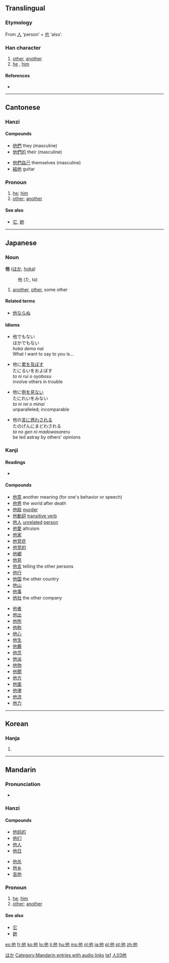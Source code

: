 {{zh-hanzi|{{zh-lookup|他}}}}
==Translingual==
{{stroke order|type=animate}}

===Etymology===
From [[人]] ‘person’ + [[也]] ‘also’.

===Han character===
{{Han char|rn=9|rad=人|as=03|sn=5|four=2421<sub>2</sub>|canj=人心木 (OPD)}}

# [[other]], [[another]]
# [[he]] , [[him]]

====References====
* {{Han ref|kx=0092.090|dkj=00370|dj=0195.120|hdz=10115.060|uh=4ED6|ud=20182|bh=A54C|bd=42316}}

----

==Cantonese==

===Hanzi===
{{yue-hanzi|jyut=taa1|y=ta1}}

====Compounds====
{{top2}}
* [[他們]] they (masculine)
* [[他們的]] their (masculine)
{{mid2}}
* [[他們自己]] themselves (masculine)
* [[結他]] guitar
{{bottom}}

===Pronoun===
{{infl|yue|pronoun|traditional and simplified||jyutping|taa1}}

# [[he]]; [[him]]
# [[other]]; [[another]]

====See also====
* [[它]], [[她]]

----

==Japanese==

===Noun===
'''他''' ([[ほか]], [[hoka]])
: 他 (た, ta)

# [[another]], [[other]], some other

====Related terms====
* [[他ならぬ]]

====Idioms====
* 他でもない<br>ほかでもない<br>''hoka demo nai''<br>What I want to say to you is...

* 他に[[累]]を[[及ぼす]]<br>たにるいをおよぼす<br>''ta ni rui o oyobosu''<br>involve others in trouble

* 他に[[例]]を[[見る|見ない]]<br>たにれいをみない<br>''ta ni rei o minai''<br>unparalleled; incomparable

* 他の[[言]]に[[惑う|惑わされる]]<br>たのげんにまどわされる<br>''ta no gen ni madowasareru''<br>be led astray by others' opinions

===Kanji===
{{ja-kanji|grade=3|rs=人03}}

====Readings====
* {{ja-readings|on=[[た]] ([[ta]])|kun=[[ほか]] ([[hoka]])}}

====Compounds====
{{top2}}
* [[他意]] another meaning (for one's behavior or speech)
* [[他界]] the world after death
* [[他殺]] [[murder]]
* [[他動詞]] [[transitive verb]]
* [[他人]] [[unrelated]] [[person]]
* [[他愛]] altruism
* [[他家]]
* [[他覚症]]
* [[他覚的]]
* [[他郷]]
* [[他見]]
* [[他言]] telling the other persons
* [[他行]]
* [[他国]] the other country
* [[他山]]
* [[他事]]
* [[他社]] the other company
{{mid2}}
* [[他者]]
* [[他出]]
* [[他所]]
* [[他称]]
* [[他心]]
* [[他生]]
* [[他薦]]
* [[他念]]
* [[他派]]
* [[他物]]
* [[他聞]]
* [[他方]]
* [[他面]]
* [[他律]]
* [[他流]]
* [[他力]]
{{bottom}}

[[Category:Japanese nouns|ほか]]

----

==Korean==

===Hanja===
{{ko-hanja|hangeul=[[타]]|rv=ta|mr=t'a}}

# {{defn|Korean}}

----

==Mandarin==
{{see|ta}}

===Pronunciation===
*{{audio|zh-tā.ogg|audio}}

===Hanzi===
{{cmn-hanzi|pin=tā|wg=t'a<sup>1</sup>}}

====Compounds====
{{top2}}
* [[他妈的]]
* [[他们]]
* [[他人]]
* [[他日]]
{{mid2}}
* [[他杀]]
* [[他乡]]
* [[吉他]]
{{bottom}}

===Pronoun===
{{cmn-pronoun|ts|pin=tā|pint=ta1|rs=人03}}

# [[he]]; [[him]]
# [[other]]; [[another]]

====See also====
* [[它]]
* [[她]]

[[Category:Mandarin entries with audio links]]
[[Category:zh-cn:Beginning Mandarin|ta1]]
[[Category:zh-tw:Beginning Mandarin|人03他]]

[[es:他]]
[[fr:他]]
[[ko:他]]
[[lo:他]]
[[li:他]]
[[hu:他]]
[[ms:他]]
[[nl:他]]
[[ja:他]]
[[pl:他]]
[[pt:他]]
[[zh:他]]